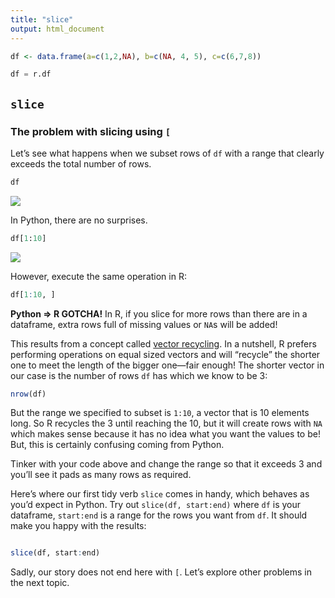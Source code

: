 ```yaml
---
title: "slice"
output: html_document
---
```


```r
df <- data.frame(a=c(1,2,NA), b=c(NA, 4, 5), c=c(6,7,8))
```

```python
df = r.df
```

## `slice`

### The problem with slicing using `[`

Let's see what happens when we subset rows of `df` with a range that clearly exceeds the total number of rows. 

```r
df
```

<img src="../images/python_logo.png" class="language-icon">

In Python, there are no surprises.

```python
df[1:10]
```

<img src="../images/r_logo.png" class="language-icon">

However, execute the same operation in R:

```r
df[1:10, ]
```

**Python ⇒ R GOTCHA!** In R, if you slice for more rows than there are in a dataframe, extra rows full of missing values or `NA`s will be added!

This results from a concept called [vector recycling](https://r4ds.had.co.nz/vectors.html#scalars-and-recycling-rules). In a nutshell, R prefers performing operations on equal sized vectors and will "recycle" the shorter one to meet the length of the bigger one---fair enough! The shorter vector in our case is the number of rows `df` has which we know to be 3:

```r
nrow(df)
```

But the range we specified to subset is `1:10`, a vector that is 10 elements long. So R recycles the 3 until reaching the 10, but it will create rows with `NA` which makes sense because it has no idea what you want the values to be! But, this is certainly confusing coming from Python.

Tinker with your code above and change the range so that it exceeds 3 and you'll see it pads as many rows as required.

Here's where our first tidy verb `slice` comes in handy, which behaves as you'd expect in Python. Try out `slice(df, start:end)` where `df` is your dataframe, `start:end` is a range for the rows you want from `df`. It should make you happy with the results:
```r

```

```r
slice(df, start:end)
```

Sadly, our story does not end here with `[`. Let's explore other problems in the next topic.